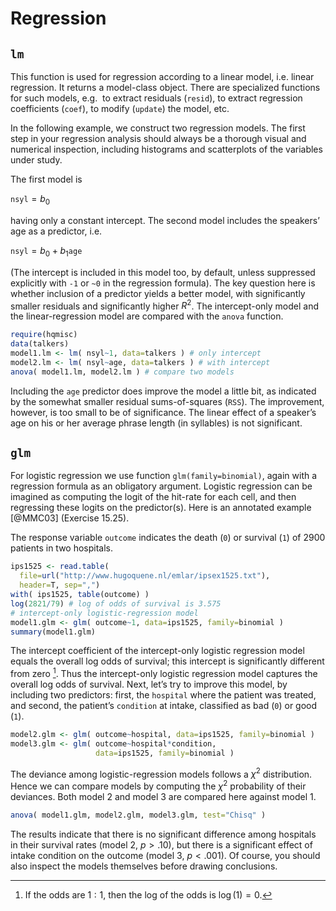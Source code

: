 # Regression {#ch-regression}

## `lm`
This function is used for regression according to a linear model,
    i.e. linear regression. It returns a model-class object. There are
    specialized functions for such models, e.g. 
    to extract residuals (`resid`), 
    to extract regression coefficients (`coef`), 
    to modify (`update`) the model, etc.

In the following example, we construct two regression models. 
The first step in your regression analysis should always be a thorough visual and numerical inspection, including histograms and scatterplots of the variables under
    study.
    
The first model is 

$\texttt{nsyl} = b_0$

having only a
    constant intercept. The second model includes the speakers' age as a
    predictor, i.e. 
    
$\texttt{nsyl} = b_0 + b_1 \texttt{age}$

(The intercept is included in this model too, by default, unless
    suppressed explicitly with `-1` or
    `~0` in the regression formula). The key
    question here is whether inclusion of a predictor yields a better
    model, with significantly smaller residuals and significantly higher
    $R^2$. The intercept-only model and the linear-regression model are
    compared with the `anova` function.

```r
require(hqmisc)
data(talkers)
model1.lm <- lm( nsyl~1, data=talkers ) # only intercept
model2.lm <- lm( nsyl~age, data=talkers ) # with intercept
anova( model1.lm, model2.lm ) # compare two models
```

Including the `age` predictor does improve the model a little bit,
    as indicated by the somewhat smaller residual sums-of-squares
    (`RSS`). The improvement, however, is too small to be of
    significance. The linear effect of a speaker's age on his or her
    average phrase length (in syllables) is not significant.

## `glm` 

For logistic regression we use function
    `glm(family=binomial)`, again with a
    regression formula as an obligatory argument. Logistic regression
    can be imagined as computing the logit of the hit-rate for each
    cell, and then regressing these logits on the predictor(s). Here is
    an annotated example [@MMC03] (Exercise 15.25).
    
The response variable `outcome` indicates
    the death (`0`) or survival
    (`1`) of 2900 patients in two hospitals.
    
```r
ips1525 <- read.table( 
  file=url("http://www.hugoquene.nl/emlar/ipsex1525.txt"),
  header=T, sep=",") 
with( ips1525, table(outcome) ) 
log(2821/79) # log of odds of survival is 3.575
# intercept-only logistic-regression model
model1.glm <- glm( outcome~1, data=ips1525, family=binomial )
summary(model1.glm) 
```

The intercept coefficient of the intercept-only logistic regression
    model equals the overall log odds of survival; this intercept is
    significantly different from zero ^[If the odds are $1:1$, then the log of the odds is $\log(1)=0$.]. Thus the intercept-only
    logistic regression model captures the overall log odds of survival.
    Next, let's try to improve this model, by including two predictors:
    first, the `hospital` where the patient was treated, and second, the
    patient's `condition` at intake, classified as bad
    (`0`) or good (`1`).

```r
model2.glm <- glm( outcome~hospital, data=ips1525, family=binomial ) 
model3.glm <- glm( outcome~hospital*condition, 
                   data=ips1525, family=binomial ) 
```

The deviance among logistic-regression models follows a $\chi^2$
    distribution. Hence we can compare models by computing the $\chi^2$
    probability of their deviances. Both model 2 and model 3
    are compared here against model 1.
```r
anova( model1.glm, model2.glm, model3.glm, test="Chisq" ) 
```

The results indicate that there is no significant difference among
    hospitals in their survival rates (model 2, $p>.10$), but there is a
    significant effect of intake condition on the outcome (model 3,
    $p<.001$). Of course, you should also inspect the models themselves
    before drawing conclusions.

